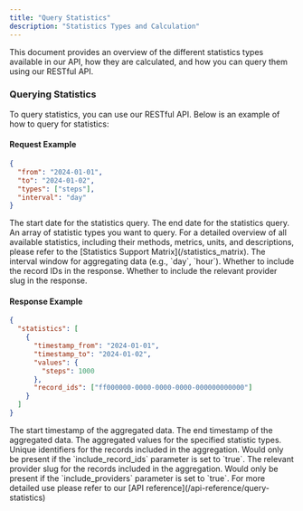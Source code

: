 ```yaml
---
title: "Query Statistics"
description: "Statistics Types and Calculation"
---
```


This document provides an overview of the different statistics types available in our API, how they are calculated, and how you can query them using our RESTful API.


### Querying Statistics

To query statistics, you can use our RESTful API. Below is an example of how to query for statistics:

#### Request Example

```json
{
  "from": "2024-01-01",
  "to": "2024-01-02",
  "types": ["steps"],
  "interval": "day"
}
```

<ParamField body="from" type="string" required>
  The start date for the statistics query.
</ParamField>

<ParamField body="to" type="string" required>
  The end date for the statistics query.
</ParamField>

<ParamField body="types" type="array" required>
  An array of statistic types you want to query.
For a detailed overview of all available statistics, including their methods, metrics, units, and descriptions, please refer to the [Statistics Support Matrix](/statistics_matrix).
</ParamField>

<ParamField body="interval" type="string" required>
  The interval window for aggregating data (e.g., `day`, `hour`).
</ParamField>

<ParamField body="include_record_ids" type="boolean">
  Whether to include the record IDs in the response.
</ParamField>

<ParamField body="include_providers" type="boolean">
  Whether to include the relevant provider slug in the response.
</ParamField>


#### Response Example

```json
{
  "statistics": [
    {
      "timestamp_from": "2024-01-01",
      "timestamp_to": "2024-01-02",
      "values": {
        "steps": 1000
      },
      "record_ids": ["ff000000-0000-0000-0000-000000000000"]
    }
  ]
}
```

<ResponseField name="timestamp_from" type="string" required>
  The start timestamp of the aggregated data.
</ResponseField>

<ResponseField name="timestamp_to" type="string" required>
  The end timestamp of the aggregated data.
</ResponseField>

<ResponseField name="values" type="object" required>
  The aggregated values for the specified statistic types.
</ResponseField>

<ResponseField name="record_ids" type="array">
  Unique identifiers for the records included in the aggregation. Would only
  be present if the `include_record_ids` parameter is set to `true`.
</ResponseField>

<ResponseField name="providers" type="array">
  The relevant provider slug for the records included in the aggregation. Would
  only be present if the `include_providers` parameter is set to `true`.
</ResponseField>

<Note>
  For more detailed use please refer to our [API
  reference](/api-reference/query-statistics)
</Note>
